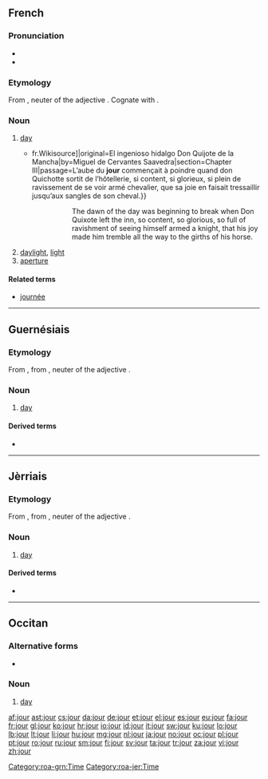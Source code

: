 ==French==

===Pronunciation===
* {{IPA|/ʒuʁ/|lang=fr}}
* {{audio|Fr-jour.ogg|audio}}

===Etymology===
From {{etyl|la|fr}} {{term|diurnum|lang=la}}, neuter of the adjective {{term|diurnus||of the day|lang=la}}. Cognate with {{term|dies|diēs|day|lang=la}}.

===Noun===
{{fr-noun|m}}

# [[day]]
#* {{quote-book|year=1837|author=Louis Viardot|title=L’Ingénieux Hidalgo Don Quichotte de la Manche|url=[s:fr: L’Ingénieux Hidalgo Don Quichotte de la Manche{{!}}fr.Wikisource]|original=El ingenioso hidalgo Don Quijote de la Mancha|by=Miguel de Cervantes Saavedra|section=Chapter III|passage=L’aube du '''jour''' commençait à poindre quand don Quichotte sortit de l’hôtellerie, si content, si glorieux, si plein de ravissement de se voir armé chevalier, que sa joie en faisait tressaillir jusqu’aux sangles de son cheval.}}
#*:: The dawn of the day was beginning to break when Don Quixote left the inn, so content, so glorious, so full of ravishment of seeing himself armed a knight, that his joy made him tremble all the way to the girths of his horse.
# [[daylight]], [[light]]
# [[aperture]]

====Related terms====
* [[journée]]

----

==Guernésiais==

===Etymology===
From {{etyl|fro|roa-grn}} {{term|jor|lang=fro}}, from {{etyl|la|roa-grn}} {{term|diurnum|lang=la}}, neuter of the adjective {{term|diurnus||of the day|lang=la}}.

===Noun===
{{roa-grn-noun|m}}

# [[day]]

====Derived terms====
* {{l|roa-grn|jour de naissànse}}

[[Category:roa-grn:Time]]

----

==Jèrriais==

===Etymology===
From {{etyl|fro|roa-jer}} {{term|jor|lang=fro}}, from {{etyl|la|roa-jer}} {{term|diurnum|lang=la}}, neuter of the adjective {{term|diurnus||of the day|lang=la}}.

===Noun===
{{roa-jer-noun|m}}

# [[day]]

====Derived terms====
* {{l|roa-jer|jour pouor lé Rouai|gloss=day off}}

[[Category:roa-jer:Time]]

----

==Occitan==

===Alternative forms===
* {{l|oc|jorn}} {{qualifier|Classical}}

===Noun===
{{oc-noun|m}}

# {{Mistralian}} [[day]]

[[af:jour]]
[[ast:jour]]
[[cs:jour]]
[[da:jour]]
[[de:jour]]
[[et:jour]]
[[el:jour]]
[[es:jour]]
[[eu:jour]]
[[fa:jour]]
[[fr:jour]]
[[gl:jour]]
[[ko:jour]]
[[hr:jour]]
[[io:jour]]
[[id:jour]]
[[it:jour]]
[[sw:jour]]
[[ku:jour]]
[[lo:jour]]
[[lb:jour]]
[[lt:jour]]
[[li:jour]]
[[hu:jour]]
[[mg:jour]]
[[nl:jour]]
[[ja:jour]]
[[no:jour]]
[[oc:jour]]
[[pl:jour]]
[[pt:jour]]
[[ro:jour]]
[[ru:jour]]
[[sm:jour]]
[[fi:jour]]
[[sv:jour]]
[[ta:jour]]
[[tr:jour]]
[[za:jour]]
[[vi:jour]]
[[zh:jour]]